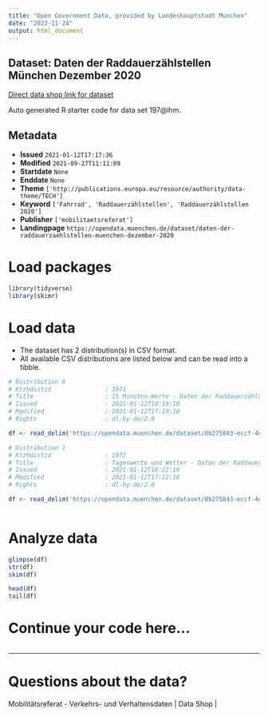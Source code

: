 ```yaml
---
title: "Open Government Data, provided by Landeshauptstadt München"
date: "2023-11-24"
output: html_document
---
```


## Dataset: Daten der Raddauerzählstellen München Dezember 2020

[Direct data shop link for dataset](https://opendata.muenchen.de/dataset/daten-der-raddauerzaehlstellen-muenchen-dezember-2020)

Auto generated R starter code for data set 197@lhm.

## Metadata

- **Issued** `2021-01-12T17:17:36`
- **Modified** `2021-09-27T11:11:09`
- **Startdate** `None`
- **Enddate** `None`
- **Theme** `['http://publications.europa.eu/resource/authority/data-theme/TECH']`
- **Keyword** `['Fahrrad', 'Raddauerzählstellen', 'Raddauerzählstellen 2020']`
- **Publisher** `['mobilitaetsreferat']`
- **Landingpage** `https://opendata.muenchen.de/dataset/daten-der-raddauerzaehlstellen-muenchen-dezember-2020`


# Load packages

```r

library(tidyverse)
library(skimr)

```

# Load data

-   The dataset has 2 distribution(s) in CSV format.
-   All available CSV distributions are listed below and can be read into a tibble.

```r

# Distribution 0
# Ktzhdistid               : 1971
# Title                    : 15 Minuten-Werte - Daten der Raddauerzählstellen München Dezember 2020
# Issued                   : 2021-01-12T18:19:10
# Modified                 : 2021-01-12T17:19:10
# Rights                   : dl-by-de/2.0

df <- read_delim('https://opendata.muenchen.de/dataset/0b275843-eccf-4d59-bbce-2d4a252939a9/resource/19766f2d-7f14-4147-8f71-22834f9d263f/download/rad20201215minbearbeitet.csv')

# Distribution 1
# Ktzhdistid               : 1972
# Title                    : Tageswerte und Wetter - Daten der Raddauerzählstellen München Dezember 2020
# Issued                   : 2021-01-12T18:22:16
# Modified                 : 2021-01-12T17:22:16
# Rights                   : dl-by-de/2.0

df <- read_delim('https://opendata.muenchen.de/dataset/0b275843-eccf-4d59-bbce-2d4a252939a9/resource/4a17d7ab-b1ac-4059-b4e4-5025d522059f/download/rad202012tagebearbeitet.csv')



```

# Analyze data

```r

glimpse(df)
str(df)
skim(df)

head(df)
tail(df)

```

# Continue your code here...

```r

```

------------------------------------------------------------------------

# Questions about the data?

Mobilitätsreferat - Verkehrs- und Verhaltensdaten | Data Shop | 
